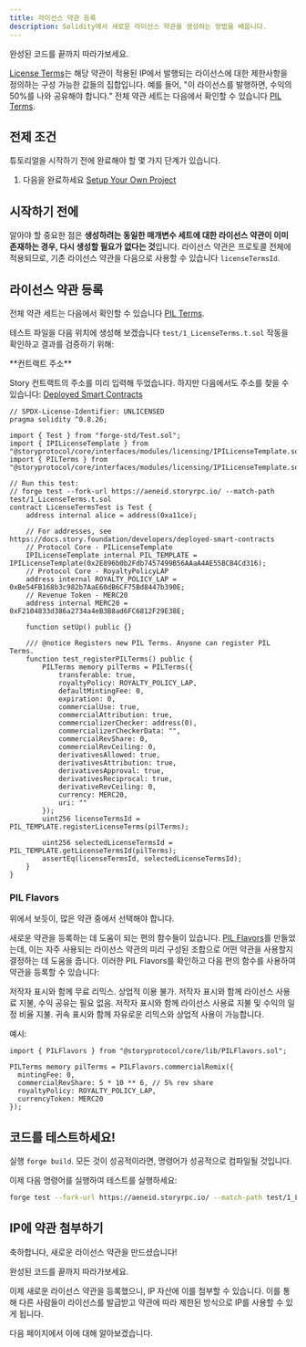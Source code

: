 ```yaml
---
title: 라이선스 약관 등록
description: Solidity에서 새로운 라이선스 약관을 생성하는 방법을 배웁니다.
---
```


<Card title="Completed Code" href="https://github.com/storyprotocol/story-protocol-boilerplate/blob/main/test/1_LicenseTerms.t.sol" icon="thumbs-up">
  완성된 코드를 끝까지 따라가보세요.
</Card>

[License Terms](/concepts/licensing-module/license-terms)는 해당 약관이 적용된 IP에서 발행되는 라이선스에 대한 제한사항을 정의하는 구성 가능한 값들의 집합입니다. 예를 들어, "이 라이선스를 발행하면, 수익의 50%를 나와 공유해야 합니다." 전체 약관 세트는 다음에서 확인할 수 있습니다 [PIL Terms](/concepts/programmable-ip-license/pil-terms).

## 전제 조건

튜토리얼을 시작하기 전에 완료해야 할 몇 가지 단계가 있습니다.

1. 다음을 완료하세요 [Setup Your Own Project](/developers/smart-contracts-guide/setup)

## 시작하기 전에

알아야 할 중요한 점은 **생성하려는 동일한 매개변수 세트에 대한 라이선스 약관이 이미 존재하는 경우, 다시 생성할 필요가 없다는 것**입니다. 라이선스 약관은 프로토콜 전체에 적용되므로, 기존 라이선스 약관을 다음으로 사용할 수 있습니다 `licenseTermsId`.

## 라이선스 약관 등록

전체 약관 세트는 다음에서 확인할 수 있습니다 [PIL Terms](/concepts/programmable-ip-license/pil-terms).

테스트 파일을 다음 위치에 생성해 보겠습니다 `test/1_LicenseTerms.t.sol` 작동을 확인하고 결과를 검증하기 위해:

<Note>
  **컨트랙트 주소**

  Story 컨트랙트의 주소를 미리 입력해 두었습니다. 하지만 다음에서도 주소를 찾을 수 있습니다: [Deployed Smart Contracts](/developers/deployed-smart-contracts)
</Note>

```solidity test/1_LicenseTerms.t.sol
// SPDX-License-Identifier: UNLICENSED
pragma solidity ^0.8.26;

import { Test } from "forge-std/Test.sol";
import { IPILicenseTemplate } from "@storyprotocol/core/interfaces/modules/licensing/IPILicenseTemplate.sol";
import { PILTerms } from "@storyprotocol/core/interfaces/modules/licensing/IPILicenseTemplate.sol";

// Run this test:
// forge test --fork-url https://aeneid.storyrpc.io/ --match-path test/1_LicenseTerms.t.sol
contract LicenseTermsTest is Test {
    address internal alice = address(0xa11ce);

    // For addresses, see https://docs.story.foundation/developers/deployed-smart-contracts
    // Protocol Core - PILicenseTemplate
    IPILicenseTemplate internal PIL_TEMPLATE = IPILicenseTemplate(0x2E896b0b2Fdb7457499B56AAaA4AE55BCB4Cd316);
    // Protocol Core - RoyaltyPolicyLAP
    address internal ROYALTY_POLICY_LAP = 0xBe54FB168b3c982b7AaE60dB6CF75Bd8447b390E;
    // Revenue Token - MERC20
    address internal MERC20 = 0xF2104833d386a2734a4eB3B8ad6FC6812F29E38E;

    function setUp() public {}

    /// @notice Registers new PIL Terms. Anyone can register PIL Terms.
    function test_registerPILTerms() public {
        PILTerms memory pilTerms = PILTerms({
            transferable: true,
            royaltyPolicy: ROYALTY_POLICY_LAP,
            defaultMintingFee: 0,
            expiration: 0,
            commercialUse: true,
            commercialAttribution: true,
            commercializerChecker: address(0),
            commercializerCheckerData: "",
            commercialRevShare: 0,
            commercialRevCeiling: 0,
            derivativesAllowed: true,
            derivativesAttribution: true,
            derivativesApproval: true,
            derivativesReciprocal: true,
            derivativeRevCeiling: 0,
            currency: MERC20,
            uri: ""
        });
        uint256 licenseTermsId = PIL_TEMPLATE.registerLicenseTerms(pilTerms);

        uint256 selectedLicenseTermsId = PIL_TEMPLATE.getLicenseTermsId(pilTerms);
        assertEq(licenseTermsId, selectedLicenseTermsId);
    }
}
```

### PIL Flavors

위에서 보듯이, 많은 약관 중에서 선택해야 합니다.

새로운 약관을 등록하는 데 도움이 되는 편의 함수들이 있습니다. [PIL Flavors](/concepts/programmable-ip-license/pil-flavors)를 만들었는데, 이는 자주 사용되는 라이선스 약관의 미리 구성된 조합으로 어떤 약관을 사용할지 결정하는 데 도움을 줍니다. 이러한 PIL Flavors를 확인하고 다음 편의 함수를 사용하여 약관을 등록할 수 있습니다:

<CardGroup cols={2}>
  <Card title="Non-Commercial Social Remixing" href="/concepts/programmable-ip-license/pil-flavors#flavor-%231%3A-non-commercial-social-remixing" icon="file">
    저작자 표시와 함께 무료 리믹스. 상업적 이용 불가.
  </Card>

  <Card title="Commercial Use" href="/concepts/programmable-ip-license/pil-flavors#flavor-%232%3A-commercial-use" icon="file">
    저작자 표시와 함께 라이선스 사용료 지불, 수익 공유는 필요 없음.
  </Card>

  <Card title="Commercial Remix" href="/concepts/programmable-ip-license/pil-flavors#flavor-%233%3A-commercial-remix" icon="file">
    저작자 표시와 함께 라이선스 사용료 지불 및 수익의 일정 비율 지불.
  </Card>

  <Card title="Creative Commons Attribution" href="/concepts/programmable-ip-license/pil-flavors#flavor-%234%3A-creative-commons-attribution" icon="file">
    귀속 표시와 함께 자유로운 리믹스와 상업적 사용이 가능합니다.
  </Card>
</CardGroup>

예시:

```solidity Solidity
import { PILFlavors } from "@storyprotocol/core/lib/PILFlavors.sol";

PILTerms memory pilTerms = PILFlavors.commercialRemix({
  mintingFee: 0,
  commercialRevShare: 5 * 10 ** 6, // 5% rev share
  royaltyPolicy: ROYALTY_POLICY_LAP,
  currencyToken: MERC20
});
```

## 코드를 테스트하세요!

실행 `forge build`. 모든 것이 성공적이라면, 명령어가 성공적으로 컴파일될 것입니다.

이제 다음 명령어를 실행하여 테스트를 실행하세요:

```bash
forge test --fork-url https://aeneid.storyrpc.io/ --match-path test/1_LicenseTerms.t.sol
```

## IP에 약관 첨부하기

축하합니다, 새로운 라이선스 약관을 만드셨습니다!

<Card title="Completed Code" href="https://github.com/storyprotocol/story-protocol-boilerplate/blob/main/test/1_LicenseTerms.t.sol" icon="thumbs-up">
  완성된 코드를 끝까지 따라가보세요.
</Card>

이제 새로운 라이선스 약관을 등록했으니, IP 자산에 이를 첨부할 수 있습니다. 이를 통해 다른 사람들이 라이선스를 발급받고 약관에 따라 제한된 방식으로 IP를 사용할 수 있게 됩니다.

다음 페이지에서 이에 대해 알아보겠습니다.
